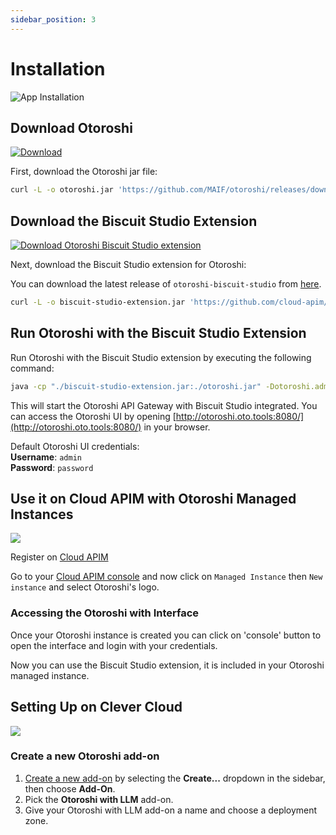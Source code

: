 ```yaml
---
sidebar_position: 3
---
```



# Installation

![App Installation](/img/undraw_app-installation_3czh.svg)

## Download Otoroshi

[ ![Download](https://img.shields.io/github/release/MAIF/otoroshi.svg) ](https://github.com/MAIF/otoroshi/releases/download/v17.3.0/otoroshi.jar)

First, download the Otoroshi jar file:

```sh
curl -L -o otoroshi.jar 'https://github.com/MAIF/otoroshi/releases/download/v17.3.0/otoroshi.jar'
```

## Download the Biscuit Studio Extension

[![Download Otoroshi Biscuit Studio extension](https://img.shields.io/github/release/cloud-apim/otoroshi-biscuit-studio.svg) ](https://github.com/cloud-apim/otoroshi-biscuit-studio/releases/download/0.0.15/otoroshi-biscuit-studio-0.0.15.jar)

Next, download the Biscuit Studio extension for Otoroshi:

You can download the latest release of `otoroshi-biscuit-studio` from [here](https://github.com/cloud-apim/otoroshi-biscuit-studio/releases/latest).

```sh
curl -L -o biscuit-studio-extension.jar 'https://github.com/cloud-apim/otoroshi-biscuit-studio/releases/download/0.0.15/otoroshi-biscuit-studio-0.0.15.jar'
```

## Run Otoroshi with the Biscuit Studio Extension

Run Otoroshi with the Biscuit Studio extension by executing the following command:

```sh
java -cp "./biscuit-studio-extension.jar:./otoroshi.jar" -Dotoroshi.adminLogin=admin -Dotoroshi.adminPassword=password -Dotoroshi.storage=file play.core.server.ProdServerStart
```

This will start the Otoroshi API Gateway with Biscuit Studio integrated. You can access the Otoroshi UI by opening [http://otoroshi.oto.tools:8080/](http://otoroshi.oto.tools:8080/) in your browser.

Default Otoroshi UI credentials:  
**Username**: `admin`  
**Password**: `password`

## Use it on Cloud APIM with Otoroshi Managed Instances

![](/img/cloud-apim-logo.png)

Register on [Cloud APIM](https://cloud-apim.com)

Go to your [Cloud APIM console](https://console.cloud-apim.com/) and now click on `Managed Instance` then `New instance` and select Otoroshi's logo.

### Accessing the Otoroshi with Interface

Once your Otoroshi instance is created you can click on 'console' button to open the interface and login with your credentials.

Now you can use the Biscuit Studio extension, it is included in your Otoroshi managed instance.

## Setting Up on Clever Cloud

![](/img/clever-cloud-logo.webp)

### Create a new Otoroshi add-on 

1. [Create a new add-on](https://console.clever-cloud.com/users/me/addons/new) by selecting the **Create...** dropdown in the sidebar, then choose **Add-On**.
2. Pick the **Otoroshi with LLM** add-on.
3. Give your Otoroshi with LLM add-on a name and choose a deployment zone.